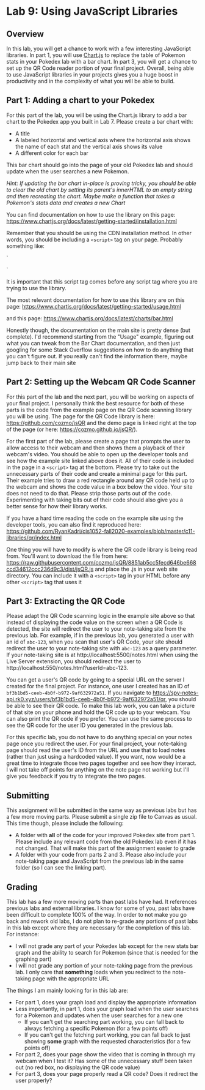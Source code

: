 
# Lab 9: Using JavaScript Libraries

## Overview

In this lab, you will get a chance to work with a few interesting JavaScript libraries. In part 1, you will use [Chart.js](https://www.chartjs.org/) to replace the table of Pokemon stats in your Pokedex lab with a bar chart. In part 3, you will get a chance to set up the QR Code reader portion of your final project. Overall, being able to use JavaScript libraries in your projects gives you a huge boost in productivity and in the complexity of what you will be able to build.

## Part 1: Adding a chart to your Pokedex

For this part of the lab, you will be using the Chart.js library to add a bar chart to the Pokedex app you built in Lab 7. Please create a bar chart with:

- A title
- A labeled horizontal and vertical axis where the horizontal axis shows the name of each stat and the vertical axis shows its value
- A different color for each bar

This bar chart should go into the page of your old Pokedex lab and should update when the user searches a new Pokemon.

*Hint: If updating the bar chart in-place is proving tricky, you should be able to clear the old chart by setting its parent's innerHTML to an empty string and then recreating the chart. Maybe make a function that takes a Pokemon's stats data and creates a new Chart*

You can find documentation on how to use the library on this page: https://www.chartjs.org/docs/latest/getting-started/installation.html

Remember that you should be using the CDN installation method. In other words, you should be including a `<script>` tag on your page. Probably something like:

`
<script src="https://cdnjs.cloudflare.com/ajax/libs/Chart.js/2.9.4/Chart.min.js" crossorigin="anonymous"></script>
`

It is important that this script tag comes before any script tag where you are trying to use the library.

The most relevant documentation for how to use this library are on this page:
https://www.chartjs.org/docs/latest/getting-started/usage.html

and this page: https://www.chartjs.org/docs/latest/charts/bar.html

Honestly though, the documentation on the main site is pretty dense (but complete). I'd recommend starting from the "Usage" example, figuring out what you can tweak from the Bar Chart documentation, and then just googling for some Stack Overflow suggestions on how to do anything that you can't figure out. If you really can't find the information there, maybe jump back to their main site 

## Part 2: Setting up the Webcam QR Code Scanner

For this part of the lab and the next part, you will be working on aspects of your final project. I personally think the best resource for both of these parts is the code from the example page on the QR Code scanning library you will be using. The page for the QR Code library is here:
https://github.com/cozmo/jsQR and the demo page is linked right at the top of the page (or here: https://cozmo.github.io/jsQR/).

For the first part of the lab, please create a page that prompts the user to allow access to their webcam and then shows them a playback of their webcam's video. You should be able to open up the developer tools and see how the example site linked above does it. All of their code is included in the page in a `<script>` tag at the bottom. Please try to take out the unnecessary parts of their code and create a minimal page for this part. Their example tries to draw a red rectangle around any QR code held up to the webcam and shows the code value in a box below the video. Your site does not need to do that. Please strip those parts out of the code. Experimenting with taking bits out of their code should also give you a better sense for how their library works.

If you have a hard time reading the code on the example site using the developer tools, you can also find it reproduced here:
https://github.com/RyanKadri/cis1052-fall2020-examples/blob/master/c11-libraries/qr/index.html

One thing you will have to modify is where the QR code library is being read from. You'll want to download the file from here: https://raw.githubusercontent.com/cozmo/jsQR/8851ab5cc5fecd646be668ccd34612ccc236d9c3/dist/jsQR.js and place the .js in your web site directory. You can include it with a `<script>` tag in your HTML before any other `<script>` tag that uses it

## Part 3: Extracting the QR Code

Please adapt the QR Code scanning logic in the example site above so that instead of displaying the code value on the screen when a QR Code is detected, the site will redirect the user to your note-taking site from the previous lab. For example, if in the previous lab, you generated a user with an id of `abc-123`, when you scan that user's QR Code, your site should redirect the user to your note-taking site with `abc-123` as a query parameter. If your note-taking site is at http://localhost:5500/notes.html when using the Live Server extension, you should redirect the user to http://localhost:550/notes.html?userId=abc-123.

You can get a user's QR code by going to a special URL on the server I created for the final project. For instance, one user I created has an ID of `bf3b1bd5-ceeb-4b0f-b972-9af632972a51`. If you navigate to https://spy-notes-api.rk0.xyz/users/bf3b1bd5-ceeb-4b0f-b972-9af632972a51/qr, you should be able to see their QR code. To make this lab work, you can take a picture of that site on your phone and hold the QR code up to your webcam. You can also print the QR code if you prefer. You can use the same process to see the QR code for the user ID you generated in the previous lab.

For this specific lab, you do not have to do anything special on your notes page once you redirect the user. For your final project, your note-taking page should read the user's ID from the URL and use that to load notes (rather than just using a hardcoded value). If you want, now would be a great time to integrate those two pages together and see how they interact. I will not take off points for anything on the note page not working but I'll give you feedback if you try to integrate the two pages.

## Submitting

This assignment will be submitted in the same way as previous labs but has a few more moving parts. Please submit a single zip file to Canvas as usual. This time though, please include the following:

- A folder with **all** of the code for your improved Pokedex site from part 1. Please include any relevant code from the old Pokedex lab even if it has not changed. That will make this part of the assignment easier to grade
- A folder with your code from parts 2 and 3. Please also include your note-taking page and JavaScript from the previous lab in the same folder (so I can see the linking part).

## Grading

This lab has a few more moving parts than past labs have had. It references previous labs and external libraries. I know for some of you, past labs have been difficult to complete 100% of the way. In order to not make you go back and rework old labs, I do not plan to re-grade any portions of past labs in this lab except where they are necessary for the completion of this lab. For instance:

- I will not grade any part of your Pokedex lab except for the new stats bar graph and the ability to search for Pokemon (since that is needed for the graphing part)
- I will not grade any portion of your note-taking page from the previous lab. I only care that **something** loads when you redirect to the note-taking page with the appropriate URL

The things I am mainly looking for in this lab are:

- For part 1, does your graph load and display the appropriate information
- Less importantly, in part 1, does your graph load when the user searches for a Pokemon and updates when the user searches for a new one
    - If you can't get the searching part working, you can fall back to always fetching a specific Pokemon (for a few points off)
    - If you can't get the fetching part working, you can fall back to just showing **some** graph with the requested characteristics (for a few points off)
- For part 2, does your page show the video that is coming in through my webcam when I test it? Has some of the unnecessary stuff been taken out (no red box, no displaying the QR code value)
- For part 3, does your page properly read a QR code? Does it redirect the user properly?
